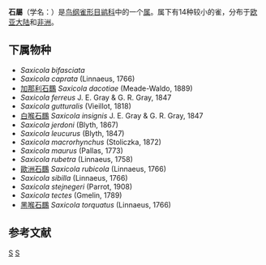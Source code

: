 {{automatic taxobox
| image = Stonechats.jpg
| image_caption = 前到后：雄、雌、幼鸟
| taxon= Saxicola
| authority = [[约翰·马托伊斯·贝希斯坦|Bechstein]], 1802<ref>{{cite book | last=Bechstein | first=Johann Matthäus | author-link=约翰·马托伊斯·贝希斯坦 | year=1802 | title=Ornithologisches Taschenbuch von und für Deutschland, oder, Kurze Beschreibung aller Vögel Deutschlands für Liebhaber dieses Theils der Naturgeschichte | language=de | page=216 | place=Leipzig | publisher=Carl Friedrich Enoch Richter | url=https://biodiversitylibrary.org/page/41098826 | access-date=2018-11-30 | archive-date=2018-10-14 | archive-url=https://web.archive.org/web/20181014134848/https://www.biodiversitylibrary.org/page/41098826 | dead-url=no }}</ref>
| subdivision_ranks = [[种|种]]
| subdivision = 
*[[白眉石䳭|白眉石䳭]]（{{Lang|la|''Saxicola macrorhyncha''}}）
*[[西伯利亞石䳭|西伯利亞石䳭]]（{{Lang|la|''Saxicola maura''}}）
*[[非洲石䳭|非洲石䳭]]（{{Lang|la|''Saxicola torquata''}}）
*[[白尾石䳭|白尾石䳭]]（{{Lang|la|''Saxicola leucura''}}）
*[[白斑黑石䳭|白斑黑石䳭]]（{{Lang|la|''Saxicola caprata''}}）
*[[黑白林䳭|黑白林䳭]]（{{Lang|la|''Saxicola jerdoni''}}）
*[[灰林䳭|灰林䳭]]（{{Lang|la|''Saxicola ferrea''}}）
等，见正文
}}

'''石{{Ruby|䳭|-{zh-cn:jī;zh-hk:jī;zh-tw:ㄐㄧˊ}-}}屬'''（学名：{{Lang|la|'''''Saxicola'''''}}）是[[鸟纲|鸟纲]][[雀形目|雀形目]][[鹟科|鹟科]]中的一个[[属_(生物)|属]]。属下有14种较小的雀，分布于[[欧亚大陆|欧亚大陆]]和[[非洲|非洲]]。

==下属物种== 
* ''Saxicola bifasciata''
* ''Saxicola caprata'' (Linnaeus, 1766)
* [[加那利石䳭|加那利石䳭]] ''Saxicola dacotiae'' (Meade-Waldo, 1889)
* ''Saxicola ferreus'' J. E. Gray & G. R. Gray, 1847
* ''Saxicola gutturalis'' (Vieillot, 1818)
* [[白喉石䳭|白喉石䳭]] ''Saxicola insignis'' J. E. Gray & G. R. Gray, 1847
* ''Saxicola jerdoni'' (Blyth, 1867)
* ''Saxicola leucurus'' (Blyth, 1847)
* ''Saxicola macrorhynchus'' (Stoliczka, 1872)
* ''Saxicola maurus'' (Pallas, 1773)
* ''Saxicola rubetra'' (Linnaeus, 1758)
* [[歐洲石䳭|歐洲石䳭]] ''Saxicola rubicola'' (Linnaeus, 1766)
* ''Saxicola sibilla'' (Linnaeus, 1766)
* ''Saxicola stejnegeri'' (Parrot, 1908)
* ''Saxicola tectes'' (Gmelin, 1789)
* [[黑喉石䳭|黑喉石䳭]] ''Saxicola torquatus'' (Linnaeus, 1766)

==参考文献==
{{reflist}}

{{Taxonbar|from=Q906092}}
[[Category:鸫亚科|S]]
[[Category:石鶺屬|S]]